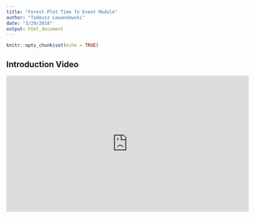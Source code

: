 ```yaml
---
title: "Forest Plot Time To Event Module"
author: "Tadeusz Lewandowski"
date: "3/29/2018"
output: html_document
---
```


```r
knitr::opts_chunk$set(echo = TRUE)
```

## Introduction Video

<iframe id="kmsembed-1_vropwj8y" width="640" height="360" src="https://streamingmedia.roche.com/embed/secure/iframe/entryId/1_vropwj8y/uiConfId/38807381" class="kmsembed" allowfullscreen webkitallowfullscreen mozAllowFullScreen frameborder="0" title="Kaltura Player"></iframe>

